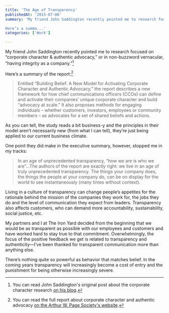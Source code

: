 ```yaml
---
title: 'The Age of Transparency'
publishedAt: '2015-07-06'
summary: 'My friend John Saddington recently pointed me to research focused on “corporate character &amp; authentic advocacy,” or in non-buzzword vernacular, “having integrity as a company.”[^1]

Here’s a summa...'
categories: ['Work']

---
```


My friend John Saddington recently pointed me to research focused on “corporate character & authentic advocacy,” or in non-buzzword vernacular, “having integrity as a company.”[^1]

Here’s a summary of the report:[^2]

> Entitled “Building Belief: A New Model for Activating Corporate Character and Authentic Advocacy,” the report describes a new framework for how chief communications officers (CCOs) can define and activate their companies’ unique corporate character and build “advocacy at scale.” It also proposes methods for engaging individuals – whether customers, investors, employees or community members – as advocates for a set of shared beliefs and actions.

As you can tell, the study reads a bit business-y and the principles in their model aren’t necessarily new (from what I can tell), they’re just being applied to our current business climate.

One point they did make in the executive summary, however, stopped me in my tracks:

> In an age of unprecedented transparency, “how we are is who we are”...The authors of the report are exactly right: we live in an age of truly unprecedented transparency. The things your company does, the things the people at your company do, can be on display for the world to see instantaneously (many times without context).

Living in a culture of transparency can change people’s appetites for the rationale behind the mission of the companies they work for, the jobs they do and the level of communication they expect from leaders. Transparency also affects customers, who can demand more accountability, sustainability, social justice, etc.

My partners and I at The Iron Yard decided from the beginning that we would be as transparent as possible with our employees and customers and have worked hard to stay true to that commitment. Overwhelmingly, the focus of the positive feedback we get is related to transparency and authenticity—I’ve been thanked for transparent communication more than anything else.

There’s nothing quite so powerful as behavior that matches belief. In the coming years transparency will increasingly become a cost of entry and the punishment for being otherwise increasingly severe.

[^1]: You can read John Saddington's original post about the corporate character research [on his blog](http://john.do/cco/).



[^2]: You can read the full report about corporate character and authentic advocacy [on the Arthur W. Page Society's website](http://www.awpagesociety.com/news/arthur-w-page-society-unveils-new-model-for-corporate-communications/).
